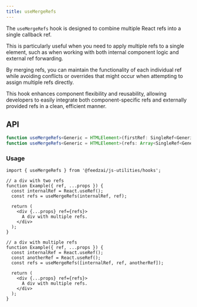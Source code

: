 ```yaml
---
title: useMergeRefs
---
```

The `useMergeRefs` hook is designed to combine multiple React refs into a single callback ref.

This is particularly useful when you need to apply multiple refs to a single element, such as when working with both internal component logic and external ref forwarding.

By merging refs, you can maintain the functionality of each individual ref while avoiding conflicts or overrides that might occur when attempting to assign multiple refs directly.

This hook enhances component flexibility and reusability, allowing developers to easily integrate both component-specific refs and externally provided refs in a clean, efficient manner.

## API

```typescript
function useMergeRefs<Generic = HTMLElement>(firstRef: SingleRef<Generic>, secondRef: SingleRef<Generic>): MergedRefCallback<Generic>;
function useMergeRefs<Generic = HTMLElement>(refs: Array<SingleRef<Generic> | undefined>): MergedRefCallback<Generic>;
```

### Usage

```tsx
import { useMergeRefs } from '@feedzai/js-utilities/hooks';

// a div with two refs
function Example({ ref, ...props }) {
  const internalRef = React.useRef();
  const refs = useMergeRefs(internalRef, ref);

  return (
    <div {...props} ref={refs}>
      A div with multiple refs.
    </div>
  );
}

// a div with multiple refs
function Example({ ref, ...props }) {
  const internalRef = React.useRef();
  const anotherRef = React.useRef();
  const refs = useMergeRefs([internalRef, ref, anotherRef]);

  return (
    <div {...props} ref={refs}>
      A div with multiple refs.
    </div>
  );
}
```
